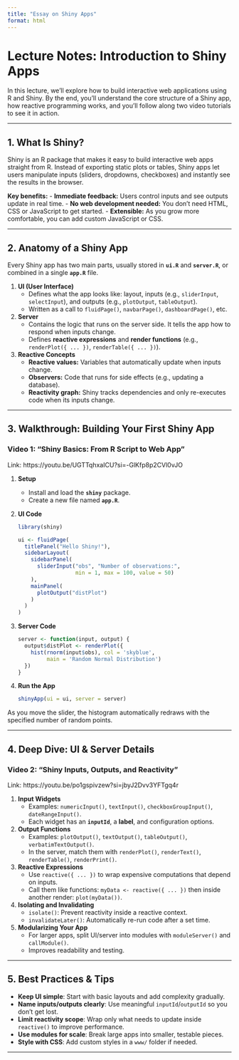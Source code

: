 ```yaml
---
title: "Essay on Shiny Apps"
format: html
---
```


# Lecture Notes: Introduction to Shiny Apps

In this lecture, we’ll explore how to build interactive web applications using R and Shiny. By the end, you’ll understand the core structure of a Shiny app, how reactive programming works, and you’ll follow along two video tutorials to see it in action.

------------------------------------------------------------------------

## 1. What Is Shiny?

Shiny is an R package that makes it easy to build interactive web apps straight from R. Instead of exporting static plots or tables, Shiny apps let users manipulate inputs (sliders, dropdowns, checkboxes) and instantly see the results in the browser.

**Key benefits:** - **Immediate feedback:** Users control inputs and see outputs update in real time. - **No web development needed:** You don’t need HTML, CSS or JavaScript to get started. - **Extensible:** As you grow more comfortable, you can add custom JavaScript or CSS.

------------------------------------------------------------------------

## 2. Anatomy of a Shiny App

Every Shiny app has two main parts, usually stored in **`ui.R`** and **`server.R`**, or combined in a single **`app.R`** file.

1.  **UI (User Interface)**
    -   Defines what the app looks like: layout, inputs (e.g., `sliderInput`, `selectInput`), and outputs (e.g., `plotOutput`, `tableOutput`).
    -   Written as a call to `fluidPage()`, `navbarPage()`, `dashboardPage()`, etc.
2.  **Server**
    -   Contains the logic that runs on the server side. It tells the app how to respond when inputs change.
    -   Defines **reactive expressions** and **render functions** (e.g., `renderPlot({ ... })`, `renderTable({ ... })`).
3.  **Reactive Concepts**
    -   **Reactive values:** Variables that automatically update when inputs change.
    -   **Observers:** Code that runs for side effects (e.g., updating a database).
    -   **Reactivity graph:** Shiny tracks dependencies and only re-executes code when its inputs change.

------------------------------------------------------------------------

## 3. Walkthrough: Building Your First Shiny App

### Video 1: "Shiny Basics: From R Script to Web App"

Link: https://youtu.be/UGTTqhxaICU?si=-GlKfp8p2CVl0vJO

1.  **Setup**

    -   Install and load the **`shiny`** package.
    -   Create a new file named **`app.R`**.

2.  **UI Code**

    ``` r
    library(shiny)

    ui <- fluidPage(
      titlePanel("Hello Shiny!"),
      sidebarLayout(
        sidebarPanel(
          sliderInput("obs", "Number of observations:",
                      min = 1, max = 100, value = 50)
        ),
        mainPanel(
          plotOutput("distPlot")
        )
      )
    )
    ```

3.  **Server Code**

    ``` r
    server <- function(input, output) {
      output$distPlot <- renderPlot({
        hist(rnorm(input$obs), col = 'skyblue',
             main = 'Random Normal Distribution')
      })
    }
    ```

4.  **Run the App**

    ``` r
    shinyApp(ui = ui, server = server)
    ```

As you move the slider, the histogram automatically redraws with the specified number of random points.

------------------------------------------------------------------------

## 4. Deep Dive: UI & Server Details

### Video 2: "Shiny Inputs, Outputs, and Reactivity"

Link: https://youtu.be/po1gspivzew?si=jbyJ2Dvv3YFTgq4r

1.  **Input Widgets**
    -   Examples: `numericInput()`, `textInput()`, `checkboxGroupInput()`, `dateRangeInput()`.
    -   Each widget has an **`inputId`**, a **label**, and configuration options.
2.  **Output Functions**
    -   Examples: `plotOutput()`, `textOutput()`, `tableOutput()`, `verbatimTextOutput()`.
    -   In the server, match them with `renderPlot()`, `renderText()`, `renderTable()`, `renderPrint()`.
3.  **Reactive Expressions**
    -   Use `reactive({ ... })` to wrap expensive computations that depend on inputs.
    -   Call them like functions: `myData <- reactive({ ... })` then inside another render: `plot(myData())`.
4.  **Isolating and Invalidating**
    -   `isolate()`: Prevent reactivity inside a reactive context.
    -   `invalidateLater()`: Automatically re-run code after a set time.
5.  **Modularizing Your App**
    -   For larger apps, split UI/server into modules with `moduleServer()` and `callModule()`.
    -   Improves readability and testing.

------------------------------------------------------------------------

## 5. Best Practices & Tips

-   **Keep UI simple**: Start with basic layouts and add complexity gradually.
-   **Name inputs/outputs clearly**: Use meaningful `inputId`/`outputId` so you don’t get lost.
-   **Limit reactivity scope**: Wrap only what needs to update inside `reactive()` to improve performance.
-   **Use modules for scale**: Break large apps into smaller, testable pieces.
-   **Style with CSS**: Add custom styles in a `www/` folder if needed.

------------------------------------------------------------------------
